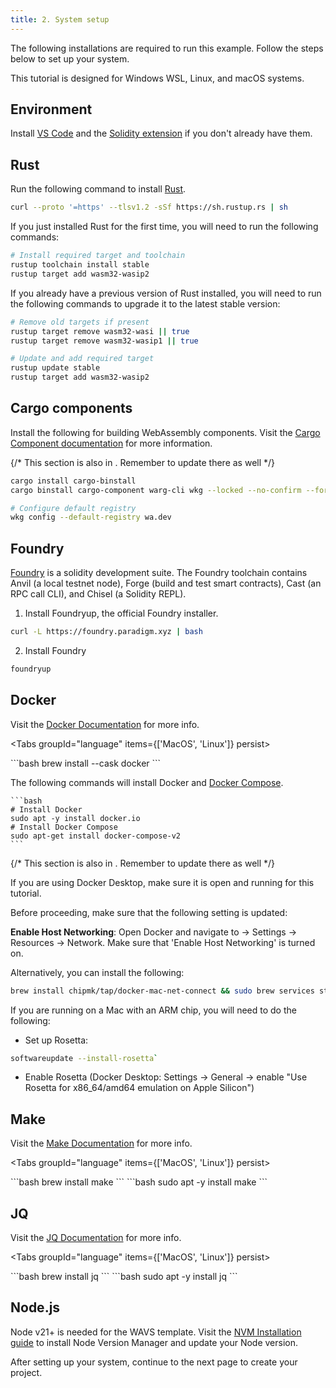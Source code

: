 ```yaml
---
title: 2. System setup
---
```


The following installations are required to run this example. Follow the steps below to set up your system.

<Callout title="System recommendations" type="info">

This tutorial is designed for Windows WSL, Linux, and macOS systems.

</Callout>

## Environment

Install [VS Code](https://code.visualstudio.com/download) and the [Solidity extension](https://marketplace.visualstudio.com/items?itemName=JuanBlanco.solidity) if you don't already have them.

## Rust

Run the following command to install [Rust](https://www.rust-lang.org/tools/install).

```bash
curl --proto '=https' --tlsv1.2 -sSf https://sh.rustup.rs | sh
```

<Callout title="Fresh Install" type="info">

If you just installed Rust for the first time, you will need to run the following commands:

```bash
# Install required target and toolchain
rustup toolchain install stable
rustup target add wasm32-wasip2
```
</Callout>


<Callout title="Upgrade Rust" type="info">

If you already have a previous version of Rust installed, you will need to run the following commands to upgrade it to the latest stable version:

```bash
# Remove old targets if present
rustup target remove wasm32-wasi || true
rustup target remove wasm32-wasip1 || true

# Update and add required target
rustup update stable
rustup target add wasm32-wasip2
```
</Callout>


## Cargo components

Install the following for building WebAssembly components. Visit the [Cargo Component documentation](https://github.com/bytecodealliance/cargo-component#installation) for more information.

{/* This section is also in [](./5-build.mdx). Remember to update there as well */}
```bash
cargo install cargo-binstall
cargo binstall cargo-component warg-cli wkg --locked --no-confirm --force

# Configure default registry
wkg config --default-registry wa.dev
```

## Foundry

[Foundry](https://book.getfoundry.sh/) is a solidity development suite. The Foundry toolchain contains Anvil (a local testnet node), Forge (build and test smart contracts), Cast (an RPC call CLI), and Chisel (a Solidity REPL).


1. Install Foundryup, the official Foundry installer.

```bash
curl -L https://foundry.paradigm.xyz | bash
```

2. Install Foundry

```bash
foundryup
```

## Docker

Visit the [Docker Documentation](https://docs.docker.com/get-started/get-docker/) for more info.

<Tabs groupId="language" items={['MacOS', 'Linux']} persist>

  <Tab value="MacOS">
    ```bash
    brew install --cask docker
    ```
  </Tab>

  <Tab value="Linux">

  The following commands will install Docker and [Docker Compose](https://docs.docker.com/compose/).

    ```bash
    # Install Docker
    sudo apt -y install docker.io
    # Install Docker Compose
    sudo apt-get install docker-compose-v2
    ```
  </Tab>

</Tabs>

<Callout title="Docker for MacOS" type="warn">

{/* This section is also in [](./5-build.mdx). Remember to update there as well */}

If you are using Docker Desktop, make sure it is open and running for this tutorial.

Before proceeding, make sure that the following setting is updated:

**Enable Host Networking**: Open Docker and navigate to -> Settings -> Resources -> Network. Make sure that 'Enable Host Networking' is turned on.

Alternatively, you can install the following:

```bash
brew install chipmk/tap/docker-mac-net-connect && sudo brew services start chipmk/tap/docker-mac-net-connect
```

If you are running on a Mac with an ARM chip, you will need to do the following:

- Set up Rosetta:

```bash
softwareupdate --install-rosetta`
```

- Enable Rosetta (Docker Desktop: Settings -> General -> enable "Use Rosetta for x86_64/amd64 emulation on Apple Silicon")

</Callout>

## Make

Visit the [Make Documentation](https://www.gnu.org/software/make/manual/make.html) for more info.


<Tabs groupId="language" items={['MacOS', 'Linux']} persist>

  <Tab value="MacOS">
    ```bash
    brew install make
    ```
  </Tab>

  <Tab value="Linux">
    ```bash
    sudo apt -y install make
    ```
  </Tab>

</Tabs>


## JQ

Visit the [JQ Documentation](https://jqlang.org/download/) for more info.

<Tabs groupId="language" items={['MacOS', 'Linux']} persist>

  <Tab value="MacOS">
    ```bash
    brew install jq
    ```
  </Tab>

  <Tab value="Linux">
    ```bash
    sudo apt -y install jq
    ```
  </Tab>

</Tabs>

## Node.js

Node v21+ is needed for the WAVS template. Visit the [NVM Installation guide](https://github.com/nvm-sh/nvm?tab=readme-ov-file#installing-and-updating) to install Node Version Manager and update your Node version.


After setting up your system, continue to the next page to create your project.

